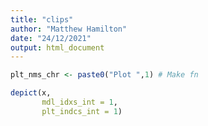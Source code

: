 ```yaml
---
title: "clips"
author: "Matthew Hamilton"
date: "24/12/2021"
output: html_document
---
```


```r
plt_nms_chr <- paste0("Plot ",1) # Make fn
```

```r
depict(x,
       mdl_idxs_int = 1,
       plt_indcs_int = 1)
```

